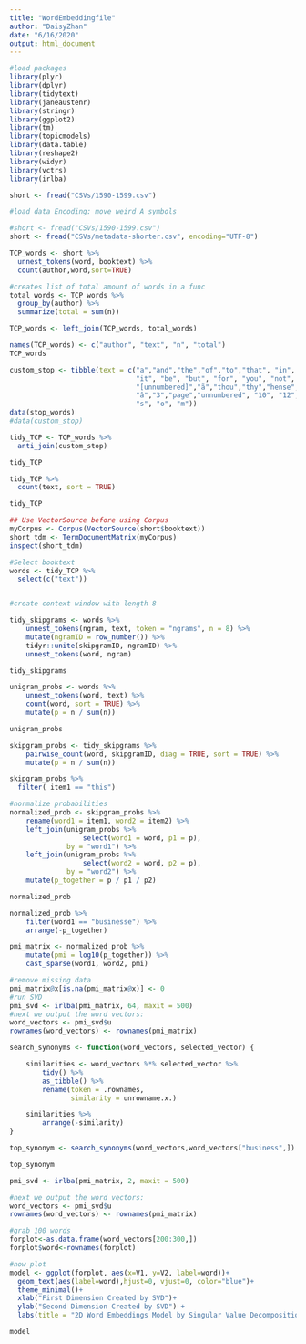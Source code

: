 ```yaml
---
title: "WordEmbeddingfile"
author: "DaisyZhan"
date: "6/16/2020"
output: html_document
---
```


```r
#load packages
library(plyr)
library(dplyr)
library(tidytext)
library(janeaustenr)
library(stringr)
library(ggplot2)
library(tm)
library(topicmodels)
library(data.table)
library(reshape2)
library(widyr)
library(vctrs)
library(irlba)
```
```r
short <- fread("CSVs/1590-1599.csv")
```

```r
#load data Encoding: move weird A symbols

#short <- fread("CSVs/1590-1599.csv")
short <- fread("CSVs/metadata-shorter.csv", encoding="UTF-8")

TCP_words <- short %>%
  unnest_tokens(word, booktext) %>%
  count(author,word,sort=TRUE)

#creates list of total amount of words in a func
total_words <- TCP_words %>%
  group_by(author) %>%
  summarize(total = sum(n))

TCP_words <- left_join(TCP_words, total_words)

names(TCP_words) <- c("author", "text", "n", "total")
TCP_words

```

```r
custom_stop <- tibble(text = c("a","and","the","of","to","that", "in", "is", 
                               "it", "be", "but", "for", "you", "not", "in", 
                               "[unnumbered]","ã","thou","thy","hense","\210â", "doth", "1", "2",
                               "â","3","page","unnumbered", "10", "12", "6",
                               "s", "o", "m"))
data(stop_words)
#data(custom_stop)

tidy_TCP <- TCP_words %>%
  anti_join(custom_stop)

tidy_TCP
```

```r
tidy_TCP %>%
  count(text, sort = TRUE) 

tidy_TCP
```

```r
## Use VectorSource before using Corpus
myCorpus <- Corpus(VectorSource(short$booktext))
short_tdm <- TermDocumentMatrix(myCorpus)
inspect(short_tdm)
```

```r
#Select booktext
words <- tidy_TCP %>%
  select(c("text"))


#create context window with length 8

tidy_skipgrams <- words %>%
    unnest_tokens(ngram, text, token = "ngrams", n = 8) %>%
    mutate(ngramID = row_number()) %>% 
    tidyr::unite(skipgramID, ngramID) %>%
    unnest_tokens(word, ngram)

tidy_skipgrams
```

```r
unigram_probs <- words %>%
    unnest_tokens(word, text) %>%
    count(word, sort = TRUE) %>%
    mutate(p = n / sum(n))

unigram_probs
```

```r
skipgram_probs <- tidy_skipgrams %>%
    pairwise_count(word, skipgramID, diag = TRUE, sort = TRUE) %>%
    mutate(p = n / sum(n))

skipgram_probs %>%
  filter( item1 == "this")
```

```r
#normalize probabilities
normalized_prob <- skipgram_probs %>%
    rename(word1 = item1, word2 = item2) %>%
    left_join(unigram_probs %>%
                  select(word1 = word, p1 = p),
              by = "word1") %>%
    left_join(unigram_probs %>%
                  select(word2 = word, p2 = p),
              by = "word2") %>%
    mutate(p_together = p / p1 / p2)

normalized_prob
```
```r
normalized_prob %>% 
    filter(word1 == "businesse") %>%
    arrange(-p_together)
```

```r
pmi_matrix <- normalized_prob %>%
    mutate(pmi = log10(p_together)) %>%
    cast_sparse(word1, word2, pmi)
```

```r
#remove missing data
pmi_matrix@x[is.na(pmi_matrix@x)] <- 0
#run SVD
pmi_svd <- irlba(pmi_matrix, 64, maxit = 500)
#next we output the word vectors:
word_vectors <- pmi_svd$u
rownames(word_vectors) <- rownames(pmi_matrix)
```

```r
search_synonyms <- function(word_vectors, selected_vector) {

    similarities <- word_vectors %*% selected_vector %>%
        tidy() %>%
        as_tibble() %>%
        rename(token = .rownames,
               similarity = unrowname.x.)

    similarities %>%
        arrange(-similarity)    
}
```

```r
top_synonym <- search_synonyms(word_vectors,word_vectors["business",])
```
```r
top_synonym
```

```r
pmi_svd <- irlba(pmi_matrix, 2, maxit = 500)

#next we output the word vectors:
word_vectors <- pmi_svd$u
rownames(word_vectors) <- rownames(pmi_matrix)

#grab 100 words
forplot<-as.data.frame(word_vectors[200:300,])
forplot$word<-rownames(forplot)

#now plot
model <- ggplot(forplot, aes(x=V1, y=V2, label=word))+
  geom_text(aes(label=word),hjust=0, vjust=0, color="blue")+
  theme_minimal()+
  xlab("First Dimension Created by SVD")+
  ylab("Second Dimension Created by SVD") + 
  labs(title = "2D Word Embeddings Model by Singular Value Decomposition")

model
```

